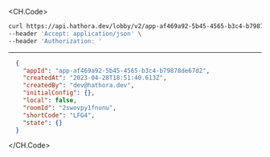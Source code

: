
<CH.Code>
```bash Example Request
curl https://api.hathora.dev/lobby/v2/app-af469a92-5b45-4565-b3c4-b79878de67d2/info/2swovpy1fnunu \
--header 'Accept: application/json' \
--header 'Authorization: '
```
---

```json Example Response
  {
    "appId": "app-af469a92-5b45-4565-b3c4-b79878de67d2",
    "createdAt": "2023-04-28T18:51:40.613Z",
    "createdBy": "dev@hathora.dev",
    "initialConfig": {},
    "local": false,
    "roomId": "2swovpy1fnunu",
    "shortCode": "LFG4",
    "state": {}
  }
```
</CH.Code>
